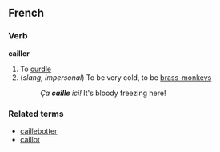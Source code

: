 ==French==
===Verb===
'''cailler'''

# To [[curdle]]
# (''slang, impersonal'') To be very cold, to be [[brass-monkeys]]
#: ''Ça '''caille''' ici!'' It's bloody freezing here!

===Related terms===
*[[caillebotter]]
*[[caillot]]
